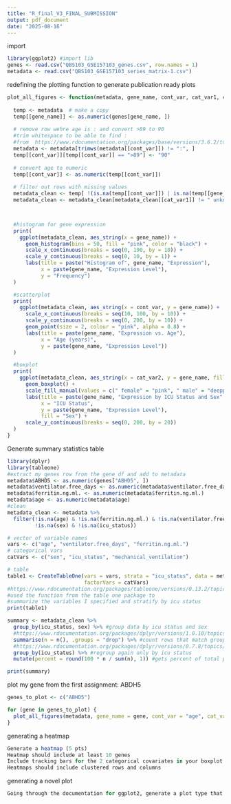 ```yaml
---
title: "R_final_V3_FINAL_SUBMISSION"
output: pdf_document
date: "2025-08-16"
---
```

import
```r
library(ggplot2) #import lib
genes <- read.csv("QBS103_GSE157103_genes.csv", row.names = 1)
metadata <- read.csv("QBS103_GSE157103_series_matrix-1.csv")
```



redefining the plotting function to generate publication ready plots
```r
plot_all_figures <- function(metadata, gene_name, cont_var, cat_var1, cat_var2) {
  
  temp <- metadata  # make a copy
  temp[[gene_name]] <- as.numeric(genes[gene_name, ])
  
  # remove row wehre age is : and convert >89 to 90
  #trim whitespace to be able to find : 
  #from  https://www.rdocumentation.org/packages/base/versions/3.6.2/topics/trimws
  metadata <- metadata[trimws(metadata[[cont_var]]) != ":", ]
  temp[[cont_var]][temp[[cont_var]] == ">89"] <- "90"
  
  # convert age to numeric
  temp[[cont_var]] <- as.numeric(temp[[cont_var]])
  
  # filter out rows with missing values
  metadata_clean <- temp[ !(is.na(temp[[cont_var]]) | is.na(temp[[gene_name]])), ]
  metadata_clean <- metadata_clean[metadata_clean[[cat_var1]] != " unknown", ]



  #histogram for gene expression 
  print(
    ggplot(metadata_clean, aes_string(x = gene_name)) +
      geom_histogram(bins = 50, fill = "pink", color = "black") +
      scale_x_continuous(breaks = seq(0, 190, by = 10)) +
      scale_y_continuous(breaks = seq(0, 10, by = 1)) +
      labs(title = paste("Histogram of", gene_name, "Expression"),
           x = paste(gene_name, "Expression Level"),
           y = "Frequency")
  )

  #scatterplot
  print(
    ggplot(metadata_clean, aes_string(x = cont_var, y = gene_name)) +
      scale_x_continuous(breaks = seq(10, 100, by = 10)) +
      scale_y_continuous(breaks = seq(0, 200, by = 10)) +
      geom_point(size = 2, colour = "pink", alpha = 0.8) +
      labs(title = paste(gene_name, "Expression vs. Age"),
           x = "Age (years)",
           y = paste(gene_name, "Expression Level"))
  )

  #boxplot
  print(
    ggplot(metadata_clean, aes_string(x = cat_var2, y = gene_name, fill = cat_var1)) +
      geom_boxplot() +
      scale_fill_manual(values = c(" female" = "pink", " male" = "deeppink")) +
      labs(title = paste(gene_name, "Expression by ICU Status and Sex" ),
           x = "ICU Status",
           y = paste(gene_name, "Expression Level"),
           fill = "Sex") +
      scale_y_continuous(breaks = seq(0, 200, by = 20))
  )
}


```



Generate summary statistics table
```r
library(dplyr)
library(tableone)
#extract my genes row from the gene df and add to metadata
metadata$ABHD5 <- as.numeric(genes["ABHD5", ])
metadata$ventilator.free_days <- as.numeric(metadata$ventilator.free_days)
metadata$ferritin.ng.ml. <- as.numeric(metadata$ferritin.ng.ml.)
metadata$age <- as.numeric(metadata$age)
#clean
metadata_clean <- metadata %>%
  filter(!is.na(age) & !is.na(ferritin.ng.ml.) & !is.na(ventilator.free_days) &
         !is.na(sex) & !is.na(icu_status))

# vector of variable names
vars <- c("age", "ventilator.free_days", "ferritin.ng.ml.")
# categorical vars
catVars <- c("sex", "icu_status", "mechanical_ventilation")

# table
table1 <- CreateTableOne(vars = vars, strata = "icu_status", data = metadata_clean, 
                         factorVars = catVars)
#https://www.rdocumentation.org/packages/tableone/versions/0.13.2/topics/CreateTableOne
#used the function from the table one package to 
#summarize the variables I specified and stratify by icu status
print(table1)

summary <- metadata_clean %>%
  group_by(icu_status, sex) %>% #group data by icu status and sex
  #https://www.rdocumentation.org/packages/dplyr/versions/1.0.10/topics/group_by
  summarise(n = n(), .groups = "drop") %>% #count rows that match groups
  #https://www.rdocumentation.org/packages/dplyr/versions/0.7.8/topics/summarise
  group_by(icu_status) %>% #regroup again only by icu status 
  mutate(percent = round(100 * n / sum(n), 1)) #gets percent of total pop. 

print(summary)
```

plot my gene from the first assignment: ABDH5
```r
genes_to_plot <- c("ABHD5")

for (gene in genes_to_plot) {
  plot_all_figures(metadata, gene_name = gene, cont_var = "age", cat_var1 = "sex", cat_var2 = "icu_status")
}
```


generating a heatmap
```r
Generate a heatmap (5 pts)
Heatmap should include at least 10 genes
Include tracking bars for the 2 categorical covariates in your boxplot
Heatmaps should include clustered rows and columns
```



generating a novel plot
```r


Going through the documentation for ggplot2, generate a plot type that we did not previously discuss in class that describes your data in a new and unique way (5 pts) 
```

